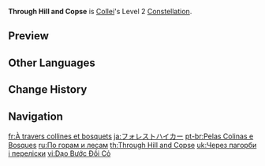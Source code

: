 {{Constellation Infobox
|image         = Constellation Through Hill and Copse.png
|character     = Collei
|level         = 2
|description   = The Passive Talent [[Floral Sidewinder]] is changed to this:<br>The Floral Ring will grant the character the Sprout effect from Floral Sidewinder upon return, dealing 40% of Collei's ATK as {{Color|Dendro DMG}} to nearby opponents for 3s.<br>From the moment of using [[Floral Brush]] to the moment when this instance of Sprout effect ends, if any of your party members triggers [[Burning]], [[Quicken]], [[Aggravate]], [[Spread]], [[Bloom]], [[Hyperbloom]], or [[Burgeon]] reactions, the Sprout effect will be extended by 3s.<br>The Sprout effect can only be extended this way once. If another Sprout effect is triggered during its initial duration, the initial effect will be removed.<br>Requires you to have unlocked the Floral Sidewinder Passive Talent.
|scale_att1    = ATK
|utility1      = Elemental Reaction Dependent
}}
'''Through Hill and Copse''' is [[Collei]]'s Level 2 [[Constellation]].

==Preview==
{{Preview
|file1=Through Hill and Copse No Reaction Preview
|caption1=Without Reaction

|file2=Through Hill and Copse With Reaction Preview
|caption2=With Reaction
}}

==Other Languages==
{{Other Languages
|en      = Through Hill and Copse
|zhs     = 漫行山薮
|zhs_rm  = Màn Xíng Shān Sǒu
|zht     = 漫行山藪
|zht_rm  = Màn Xíng Shān Sǒu
|zh_tl   = 
|ja      = フォレストハイカー
|ja_rm   = Foresuto Haikaa
|ja_tl   = Forest Hiker
|ko      = 언덕과 산림을 지나
|ko_rm   = Eondeokgwa Sanrimeul Jina
|ko_tl   = Through Hill and Forest
|es      = A través de los árboles
|es_tl   = Through the Trees
|fr      = À travers collines et bosquets
|fr_tl   = Through Hills and Copses
|ru      = По горам и лесам
|ru_tl   = Through Mountains and Forests
|th      = Through Hill and Copse
|vi      = Dạo Bước Đồi Cỏ
|vi_tl   = 
|de      = Wanderin zwischen Bergen und Seen
|de_tl   = Wanderer Between Mountains and Lakes
|de_note = Notably the female form of Wanderer is used.
|id      = Through Hill and Copse
|pt      = Pelas Colinas e Bosques
|pt_tl   = Through the Hills and Copses
|tr      = Tepe ve Çalılık Boyunca
|tr_tl   = Across Hills and Thickets
|it      = Attraverso foreste e montagne
|it_tl   = Through Forests and Mountains
}}

==Change History==
{{Change History|3.0}}

==Navigation==
{{Talent Navbox|Collei}}

[[fr:À travers collines et bosquets]]
[[ja:フォレストハイカー]]
[[pt-br:Pelas Colinas e Bosques]]
[[ru:По горам и лесам]]
[[th:Through Hill and Copse]]
[[uk:Через пагорби і переліски]]
[[vi:Dạo Bước Đồi Cỏ]]